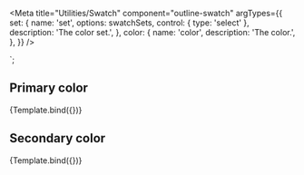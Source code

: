 
<Meta
  title="Utilities/Swatch"
  component="outline-swatch"
  argTypes={{
    set: {
      name: 'set',
      options: swatchSets,
      control: { type: 'select' },
      description: 'The color set.',
    },
    color: {
      name: 'color',
      description: 'The color.',
    },
  }}
/>

  <outline-swatch set="${set}" color="${color}"> </outline-swatch>
`;

## Primary color

<Canvas>
  <Story
    name="Nubs Primary"
    args={{
      set: 'nubs',
      color: 'primary',
    }}
  >
    {Template.bind({})}
  </Story>
</Canvas>

## Secondary color

<Canvas>
  <Story
    name="Nubs Secondary"
    args={{
      set: 'nubs',
      color: 'secondary',
    }}
  >
    {Template.bind({})}
  </Story>
</Canvas>
